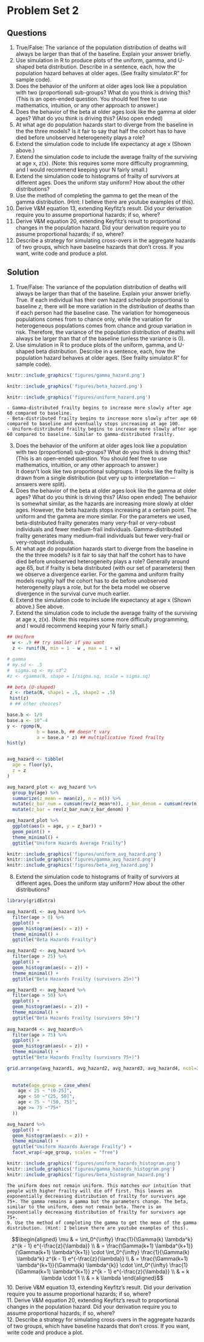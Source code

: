 # Problem Set 2

## Questions
1. True/False: The variance of the population distribution of deaths will always be larger than that of the baseline. Explain your answer briefly.  
2. Use simulation in R to produce plots of the uniform, gamma, and U-shaped beta distribution. Describe in a sentence, each, how the population hazard behaves at older ages. (See frailty simulator.R" for sample code).  
3. Does the behavior of the uniform at older ages look like a population with two (proportional) sub-groups? What do you think is driving this? (This is an open-ended question. You should feel free to use mathematics, intuition, or any other approach to answer.)  
4. Does the behavior of the beta at older ages look like the gamma at older ages? What do you think is driving this? (Also open ended)
5. At what age do population hazards start to diverge from the baseline in the the three models? Is it fair to say that half the cohort has to have died before unobserved heterogeneity plays a role?
6. Extend the simulation code to include life expectancy at age x (Shown above.)
7. Extend the simulation code to include the average frailty of the surviving at age x, z(x). (Note: this requires some more difficulty programming, and I would recommend keeping your N fairly small.)
8. Extend the simulation code to histograms of frailty of survivors at different ages. Does the uniform stay uniform? How about the other distributions?
9. Use the method of completing the gamma to get the mean of the gamma distribution. (Hint: I believe there are youtube examples of this).
10. Derive V&M equation 13, extending Keyfitz's result. Did your derivation require you to assume proportional hazards; if so, where?  
11. Derive V&M equation 20, extending Keyfitz's result to proportional changes in the population hazard. Did your derivation require you to assume proportional hazards; if so, where?  
12. Describe a strategy for simulating cross-overs in the aggregate hazards of two groups, which have baseline hazards that don't cross. If you want, write code and produce a plot.

## Solution
1. True/False: The variance of the population distribution of deaths will always be larger than that of the baseline. Explain your answer briefly.  
    True. If each individual has their own hazard schedule proportional to baseline $z$, there will be more variation in the distribution of deaths than if each person had the baseline case. The variation for homogeneous populations comes from to chance only, while the variation for heterogeneous populations comes from chance and group variation in risk. Therefore, the variance of the population distribution of deaths will always be larger than that of the baseline (unless the variance is 0). 
2. Use simulation in R to produce plots of the uniform, gamma, and U-shaped beta distribution. Describe in a sentence, each, how the population hazard behaves at older ages. (See frailty simulator.R" for sample code).  
```r
knitr::include_graphics('figures/gamma_hazard.png')
```
```r
knitr::include_graphics('figures/beta_hazard.png')
```
```r
knitr::include_graphics('figures/uniform_hazard.png')
```
    - Gamma-distributed frailty begins to increase more slowly after age 60 compared to baseline.
    - Beta-distributed frailty begins to increase more slowly after age 60 compared to baseline and eventually stops increasing at age 100.     
    - Uniform-distributed frailty begins to increase more slowly after age 60 compared to baseline. Similar to gamma-distributed frailty. 
3. Does the behavior of the uniform at older ages look like a population with two (proportional) sub-groups? What do you think is driving this? (This is an open-ended question. You should feel free to use mathematics, intuition, or any other approach to answer.)  
    It doesn't look like two proportional subgroups. It looks like the frailty is drawn from a single distribution (but very up to interpretation — answers were split). 
4. Does the behavior of the beta at older ages look like the gamma at older ages? What do you think is driving this? (Also open ended)
    The behavior is somewhat similar, as the hazards are increasing more slowly at older ages. However, the beta hazards stops increasing at a certain point. The uniform and the gamma are more similar. For the parameters we used, beta-distributed frailty generates many very-frail or very-robust individuals and fewer medium-frail individuals. Gamma-distributed frailty generates many medium-frail individuals but fewer very-frail or very-robust individuals. 
5. At what age do population hazards start to diverge from the baseline in the the three models? Is it fair to say that half the cohort has to have died before unobserved heterogeneity plays a role?
    Generally around age 65, but if frailty is beta distributed (with our set of parameters) then we observe a divergence earlier. For the gamma and uniform frailty models roughly half the cohort has to die before unobserved heterogeneity plays a role, but for the beta model we observe divergence in the survival curve much earlier.   
6. Extend the simulation code to include life expectancy at age x (Shown above.)
    See above.
7. Extend the simulation code to include the average frailty of the surviving at age x, z(x). (Note: this requires some more difficulty programming, and I would recommend keeping your N fairly small.)
```r
## Uniform
  w <- .9 ## try smaller if you want
  z <- runif(N, min = 1 - w , max = 1 + w)

# gamma
# my.sd <- .5
#  sigma.sq <- my.sd^2
#z <- rgamma(N, shape = 1/sigma.sq, scale = sigma.sq)

## beta (U-shaped)
 z <- rbeta(N, shape1 = .5, shape2 = .5)
 hist(z)
 # ## other choices?

base.b <- 1/9
base.a <- 10^-4
y <- rgomp(N,
           b = base.b, ## doesn't vary
           a = base.a * z) ## multiplicative fixed frailty
hist(y)


avg_hazard <- tibble(
  age = floor(y),
  z = z
)

avg_hazard_plot <- avg_hazard %>% 
  group_by(age) %>% 
  summarize(z_mean = mean(z), n = n()) %>% 
  mutate(z_bar_num = cumsum(rev(z_mean*n)), z_bar_denom = cumsum(rev(n))) %>% 
  mutate(z_bar = rev(z_bar_num/z_bar_denom) )

avg_hazard_plot %>% 
  ggplot(aes(x = age, y = z_bar)) +
  geom_point() + 
  theme_minimal() + 
  ggtitle("Uniform Hazards Average Frailty")
```
```r
knitr::include_graphics('figures/uniform_avg_hazard.png')
knitr::include_graphics('figures/gamma_avg_hazard.png')
knitr::include_graphics('figures/beta_avg_hazard.png')

```
8. Extend the simulation code to histograms of frailty of survivors at different ages. Does the uniform stay uniform? How about the other distributions?
```r
library(gridExtra)

avg_hazard1 <- avg_hazard %>% 
  filter(age > 0) %>% 
  ggplot() +
  geom_histogram(aes(x = z)) + 
  theme_minimal() + 
  ggtitle("Beta Hazards Frailty")

avg_hazard2 <- avg_hazard %>% 
  filter(age > 25) %>% 
  ggplot() +
  geom_histogram(aes(x = z)) + 
  theme_minimal() + 
  ggtitle("Beta Hazards Frailty (survivors 25+)")

avg_hazard3 <- avg_hazard %>% 
  filter(age > 50) %>% 
  ggplot() +
  geom_histogram(aes(x = z)) + 
  theme_minimal() + 
  ggtitle("Beta Hazards Frailty (survivors 50+)")
  
avg_hazard4 <- avg_hazard%>% 
  filter(age > 75) %>% 
  ggplot() +
  geom_histogram(aes(x = z)) + 
  theme_minimal() + 
  ggtitle("Beta Hazards Frailty (survivors 75+)")

grid.arrange(avg_hazard1, avg_hazard2, avg_hazard3, avg_hazard4, ncol=2)
  
  
  mutate(age_group = case_when(
    age < 25 ~ "(0-25]",
    age < 50 ~"(25, 50]",
    age < 75 ~ "(50, 75]",
    age >= 75 ~"75+"
  )) 

avg_hazard %>% 
  ggplot() +
  geom_histogram(aes(x = z)) + 
  theme_minimal() + 
  ggtitle("Uniform Hazards Average Frailty") + 
  facet_wrap(~age_group, scales = "free")


```
```r
knitr::include_graphics('figures/uniform_hazards_histogram.png')
knitr::include_graphics('figures/gamma_hazards_histogram.png')
knitr::include_graphics('figures/beta_histogram_hazard.png')

```
    The uniform does not remain uniform. This matches our intuition that people with higher frailty will die off first. This leaves an exponentially decreasing distribution of frailty for survivors age 75+. The gamma remains a gamma but the parameters change. The beta, similar to the uniform, does not remain beta. There is an exponentially decreasing distribution of frailty for survivors age 75+. 
    9. Use the method of completing the gamma to get the mean of the gamma distribution. (Hint: I believe there are youtube examples of this).
$$\begin{aligned}
\mu 
& = \int_0^{\infty} \frac{1}{\Gamma(k) \lambda^k} z^{k - 1} e^{-\frac{z}{\lambda}} \\
& = \frac{\Gamma(k+1) \lambda^{k+1}}{\Gamma(k+1) \lambda^{k+1}} \cdot \int_0^{\infty} \frac{1}{\Gamma(k) \lambda^k} z^{k - 1} e^{-\frac{z}{\lambda}} \\
& = \frac{\Gamma(k+1) \lambda^{k+1}}{\Gamma(k) \lambda^{k}} \cdot \int_0^{\infty} \frac{1}{\Gamma(k+1) \lambda^{k+1}} z^{k - 1} e^{-\frac{z}{\lambda}} \\ 
& = k \lambda \cdot 1 \\
& = k \lambda
\end{aligned}$$
10. Derive V&M equation 13, extending Keyfitz's result. Did your derivation require you to assume proportional hazards; if so, where?  
11. Derive V&M equation 20, extending Keyfitz's result to proportional changes in the population hazard. Did your derivation require you to assume proportional hazards; if so, where?  
12. Describe a strategy for simulating cross-overs in the aggregate hazards of two groups, which have baseline hazards that don't cross. If you want, write code and produce a plot.
